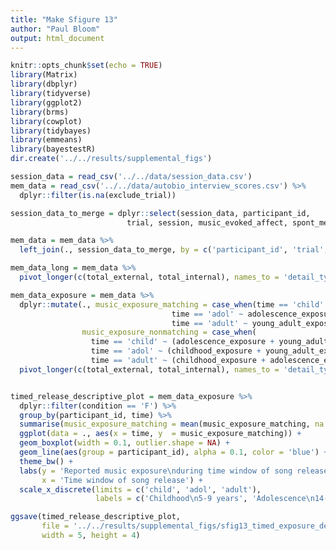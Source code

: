 ```yaml
---
title: "Make Sfigure 13"
author: "Paul Bloom"
output: html_document
---
```


```r
knitr::opts_chunk$set(echo = TRUE)
library(Matrix)
library(dbplyr)
library(tidyverse)
library(ggplot2)
library(brms)
library(cowplot)
library(tidybayes)
library(emmeans)
library(bayestestR)
dir.create('../../results/supplemental_figs')
```

```r
session_data = read_csv('../../data/session_data.csv')
mem_data = read_csv('../../data/autobio_interview_scores.csv') %>%
  dplyr::filter(is.na(exclude_trial)) 
```

```r
session_data_to_merge = dplyr::select(session_data, participant_id, 
                          trial, session, music_evoked_affect, spont_memory, contains('exposure'))

mem_data = mem_data %>%
  left_join(., session_data_to_merge, by = c('participant_id', 'trial', 'session'))

mem_data_long = mem_data %>%
  pivot_longer(c(total_external, total_internal), names_to = 'detail_type', values_to = 'num_details')

```

```r
mem_data_exposure = mem_data %>%
  dplyr::mutate(., music_exposure_matching = case_when(time == 'child' ~ childhood_exposure,
                                    time == 'adol' ~ adolescence_exposure,
                                    time == 'adult' ~ young_adult_exposure),
                music_exposure_nonmatching = case_when(
                  time == 'child' ~ (adolescence_exposure + young_adult_exposure + adult_present_exposure)/3,
                  time == 'adol' ~ (childhood_exposure + young_adult_exposure + adult_present_exposure)/3,
                  time == 'adult' ~ (childhood_exposure + adolescence_exposure + adult_present_exposure)/3)) %>%
  pivot_longer(c(total_external, total_internal), names_to = 'detail_type', values_to = 'num_details')


timed_release_descriptive_plot = mem_data_exposure %>%
  dplyr::filter(condition == 'F') %>%
  group_by(participant_id, time) %>%
  summarise(music_exposure_matching = mean(music_exposure_matching, na.rm = TRUE)) %>%
  ggplot(data = ., aes(x = time, y  = music_exposure_matching)) +
  geom_boxplot(width = 0.1, outlier.shape = NA) + 
  geom_line(aes(group = participant_id), alpha = 0.1, color = 'blue') +
  theme_bw() +
  labs(y = 'Reported music exposure\nduring time window of song release', 
       x = 'Time window of song release') +
  scale_x_discrete(limits = c('child', 'adol', 'adult'),
                   labels = c('Childhood\n5-9 years', 'Adolescence\n14-18 years', 'Young Adulthood\n20-25 years'))

ggsave(timed_release_descriptive_plot, 
       file = '../../results/supplemental_figs/sfig13_timed_exposure_descriptive.png',
       width = 5, height = 4)
```